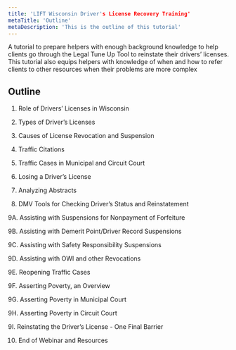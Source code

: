 ```yaml
---
title: 'LIFT Wisconsin Driver's License Recovery Training'
metaTitle: 'Outline'
metaDescription: 'This is the outline of this tutorial'
---
```

A tutorial to prepare helpers with enough background knowledge to help clients go through the Legal Tune Up Tool to reinstate their drivers’ licenses.  This tutorial also equips helpers with knowledge of when and how to refer clients to other resources when their problems are more complex
## Outline

1. Role of Drivers’ Licenses in Wisconsin

2. Types of Driver’s Licenses

3. Causes of License Revocation and Suspension

4. Traffic Citations

5. Traffic Cases in Municipal and Circuit Court

6. Losing a Driver’s License

7. Analyzing Abstracts

8. DMV Tools for Checking Driver’s Status and Reinstatement

9A. Assisting with Suspensions for Nonpayment of Forfeiture

9B. Assisting with Demerit Point/Driver Record Suspensions

9C. Assisting with Safety Responsibility Suspensions

9D. Assisting with OWI and other Revocations

9E. Reopening Traffic Cases

9F. Asserting Poverty, an Overview

9G. Asserting Poverty in Municipal Court

9H. Asserting Poverty in Circuit Court

9I. Reinstating the Driver’s License - One Final Barrier

10. End of Webinar and Resources